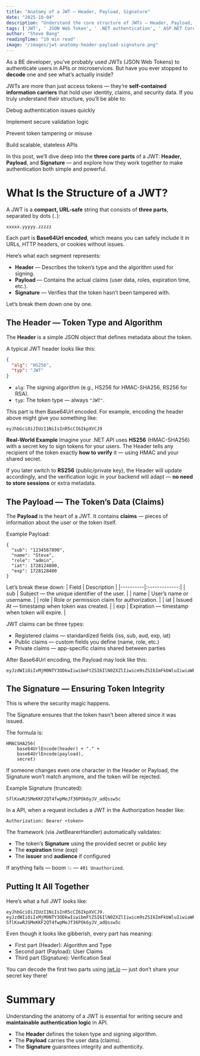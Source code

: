 ```yaml
---
title: "Anatomy of a JWT — Header, Payload, Signature"
date: "2025-10-04"
description: "Understand the core structure of JWTs — Header, Payload, and Signature. Learn how each part works, how they’re encoded, and why every BE developer should know how to verify JWT tokens securely."
tags: ['JWT', ' JSON Web Token', ' .NET authentication', ' ASP.NET Core security', ' token-based authentication', ' JWT in .NET', ' JWT advantages', ' .NET developer guide', ' stateless authentication', ' API security', 'JWT structure', ' JWT header', ' JWT payload', ' JWT signature', ' JSON Web Token explained']
author: "Steve Bang"
readingTime: "10 min read"
image: "/images/jwt-anatomy-header-payload-signature.png"
---
```


As a BE developer, you’ve probably used JWTs (JSON Web Tokens) to authenticate users in APIs or microservices. But have you ever stopped to **decode** one and see what’s actually inside?

JWTs are more than just access tokens — they’re **self-contained information carriers** that hold user identity, claims, and security data. If you truly understand their structure, you’ll be able to:

Debug authentication issues quickly

Implement secure validation logic

Prevent token tampering or misuse

Build scalable, stateless APIs

In this post, we’ll dive deep into the **three core parts** of a JWT: **Header**, **Payload**, and **Signature** — and explore how they work together to make authentication both simple and powerful.

# What Is the Structure of a JWT?
A JWT is a **compact, URL-safe** string that consists of **three parts**, separated by dots (`.`):

```
xxxxx.yyyyy.zzzzz
```

Each part is **Base64Url encoded**, which means you can safely include it in URLs, HTTP headers, or cookies without issues.

Here’s what each segment represents:

- **Header** — Describes the token’s type and the algorithm used for signing.
- **Payload** — Contains the actual claims (user data, roles, expiration time, etc.).
- **Signature** — Verifies that the token hasn’t been tampered with.

Let’s break them down one by one.

## The Header — Token Type and Algorithm

The **Header** is a simple JSON object that defines metadata about the token.

A typical JWT header looks like this:
```json
{
  "alg": "HS256",
  "typ": "JWT"
}
```
- `alg`: The signing algorithm (e.g., HS256 for HMAC-SHA256, RS256 for RSA).
- `typ`: The token type — always `"JWT"`.

This part is then Base64Url encoded. For example, encoding the header above might give you something like:

```
eyJhbGciOiJIUzI1NiIsInR5cCI6IkpXVCJ9
```

**Real-World Example**
Imagine your .NET API uses **HS256** (HMAC-SHA256) with a secret key to sign tokens for your users. The Header tells any recipient of the token exactly **how to verify** it — using HMAC and your shared secret.

If you later switch to **RS256** (public/private key), the Header will update accordingly, and the verification logic in your backend will adapt — **no need to store sessions** or extra metadata.

## The Payload — The Token’s Data (Claims)
The **Payload** is the heart of a JWT. It contains **claims** — pieces of information about the user or the token itself.

Example Payload:
```
{
  "sub": "1234567890",
  "name": "Steve",
  "role": "admin",
  "iat": 1728124800,
  "exp": 1728128400
}
```

Let’s break these down:
| Field   |      Description      | 
|----------|:-------------:|
| sub |  Subject — the unique identifier of the user. |
| name |    User’s name or username.   |
| role | Role or permission claim for authorization. |
| iat | Issued At — timestamp when token was created. |
| exp | Expiration — timestamp when token will expire. |

JWT claims can be three types:
- Registered claims — standardized fields (iss, sub, aud, exp, iat)
- Public claims — custom fields you define (name, role, etc.)
- Private claims — app-specific claims shared between parties

After Base64Url encoding, the Payload may look like this:
```
eyJzdWIiOiIxMjM0NTY3ODkwIiwibmFtZSI6IlN0ZXZlIiwicm9sZSI6ImFkbWluIiwiaWF0IjoxNzI4MTI0ODAwLCJleHAiOjE3MjgxMjg0MDB9
```

## The Signature — Ensuring Token Integrity

This is where the security magic happens.

The Signature ensures that the token hasn’t been altered since it was issued.

The formula is:
```
HMACSHA256(
    base64UrlEncode(header) + "." +
    base64UrlEncode(payload),
    secret)
```

If someone changes even one character in the Header or Payload, the Signature won’t match anymore, and the token will be rejected.

Example Signature (truncated):
```
SflKxwRJSMeKKF2QT4fwpMeJf36POk6yJV_adQssw5c
```

In a API, when a request includes a JWT in the Authorization header like:

```
Authorization: Bearer <token>
```

The framework (via JwtBearerHandler) automatically validates:

- The token’s **Signature** using the provided secret or public key
- The **expiration** time (exp)
- The **issuer** and **audience** if configured

If anything fails — boom 💥 — `401 Unauthorized`.

## Putting It All Together

Here’s what a full JWT looks like:
```
eyJhbGciOiJIUzI1NiIsInR5cCI6IkpXVCJ9.
eyJzdWIiOiIxMjM0NTY3ODkwIiwibmFtZSI6IlN0ZXZlIiwicm9sZSI6ImFkbWluIiwiaWF0IjoxNzI4MTI0ODAwLCJleHAiOjE3MjgxMjg0MDB9.
SflKxwRJSMeKKF2QT4fwpMeJf36POk6yJV_adQssw5c
```

Even though it looks like gibberish, every part has meaning:

- First part (Header): Algorithm and Type
- Second part (Payload): User Claims
- Third part (Signature): Verification Seal

You can decode the first two parts using [jwt.io](https://jwt.io) — just don’t share your secret key there!

# Summary

Understanding the anatomy of a JWT is essential for writing secure and **maintainable authentication logic** in API.

- The **Header** defines the token type and signing algorithm.
- The **Payload** carries the user data (claims).
- The **Signature** guarantees integrity and authenticity.
